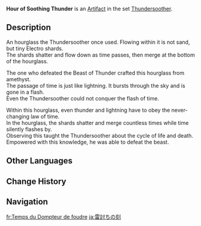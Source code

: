 {{Artifact Infobox
|image = Item Hour of Soothing Thunder.png
|set   = Thundersoother
|piece = Sands of Eon
}}
{{Description|A timepiece kept by hero who conquered thunder and lightning. The tiny shard of Electro crystal within flow back and forth with the passing of time.}}
'''Hour of Soothing Thunder''' is an [[Artifact]] in the set [[Thundersoother]].

==Description==
An hourglass the Thundersoother once used. Flowing within it is not sand, but tiny Electro shards.<br />The shards shatter and flow down as time passes, then merge at the bottom of the hourglass.

The one who defeated the Beast of Thunder crafted this hourglass from amethyst.<br />The passage of time is just like lightning. It bursts through the sky and is gone in a flash.<br />Even the Thundersoother could not conquer the flash of time.

Within this hourglass, even thunder and lightning have to obey the never-changing law of time.<br />In the hourglass, the shards shatter and merge countless times while time silently flashes by.<br />Observing this taught the Thundersoother about the cycle of life and death. Empowered with this knowledge, he was able to defeat the beast.

==Other Languages==
{{Other Languages
|en      = Hour of Soothing Thunder
|zhs     = 平雷之刻
|zhs_rm  = Píng Léi zhī Kè
|zht     = 平雷之刻
|zht_rm  = Píng Léi zhī Kè
|zh_tl   = Moment to Calm Thunder
|ja      = 雷討ちの刻
|ja_rm   = Kaminari-uchi no Koku
|ja_tl   = Moment of Thunder-Conquering
|ko      = 뇌전 정복자의 시계
|ko_rm   = Noejeon Jeongbokja-ui Sigye
|ko_tl   = Clock of the Thunderbolts-Conqueror
|es      = Tiempo del Domador de Truenos
|es_tl   = Time of the Thunder Tamer
|fr      = Temps du Dompteur de foudre
|fr_tl   = Time of the Lightning Tamer
|ru      = Время усмиряющего гром
|ru_tl   = Time of the Thundersoother
|th      = Hour of Soothing Thunder
|vi      = Khoảnh Khắc Bình Lôi
|vi_tl   = 
|de      = Stunde des Donnerbändigers
|de_tl   = Hour of the Thunder Tamer
|id      = Hour of Soothing Thunder
|pt      = Ápice do Domador de Raios
|pt_tl   = 
|tr      = Yıldırım Terbiyecisinin Saati
|tr_tl   = 
|it      = Clessidra del Domatore di tuoni
|it_tl   = 
}}

==Change History==
{{Change History|1.0}}

==Navigation==
{{Artifact Set Navbox|Thundersoother}}

[[fr:Temps du Dompteur de foudre]]
[[ja:雷討ちの刻]]